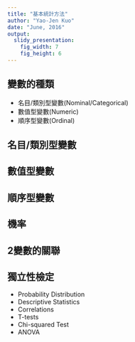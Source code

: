 ```yaml
---
title: "基本統計方法"
author: "Yao-Jen Kuo"
date: "June, 2016"
output:
  slidy_presentation:
    fig_width: 7
    fig_height: 6
---
```


## 變數的種類

* 名目/類別型變數(Nominal/Categorical)
* 數值型變數(Numeric)
* 順序型變數(Ordinal)

## 名目/類別型變數

## 數值型變數

## 順序型變數

## 機率

## 2變數的關聯

## 獨立性檢定

* Probability Distribution
* Descriptive Statistics
* Correlations
* T-tests
* Chi-squared Test
* ANOVA